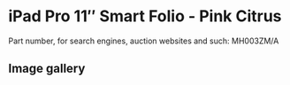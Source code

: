 
# iPad Pro 11″ Smart Folio - Pink Citrus

Part number, for search engines, auction websites and such: MH003ZM/A

## Image gallery

<div style={{ width: "768px" }}>
  <GalleryComponent
    images={[
      {
        original: "/everysource/MH003.png",
        thumbnail: "/everypreview/MH003.png",
      }
    ]}
  />
</div>